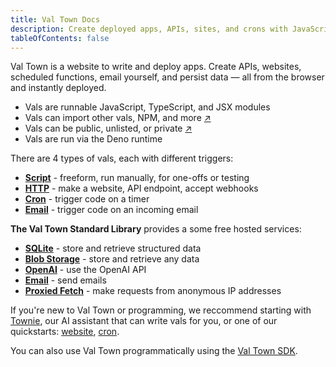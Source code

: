 ```yaml
---
title: Val Town Docs
description: Create deployed apps, APIs, sites, and crons with JavaScript
tableOfContents: false
---
```


Val Town is a website to write and deploy apps. Create APIs, websites, scheduled functions, email yourself,
and persist data — all from the browser and instantly deployed.

- Vals are runnable JavaScript, TypeScript, and JSX modules
- Vals can import other vals, NPM, and more [↗](/reference/import)
- Vals can be public, unlisted, or private [↗](/reference/permissions)
- Vals are run via the Deno runtime

There are 4 types of vals, each with different triggers:

- [**Script**](/types/script) - freeform, run manually, for one-offs or testing
- [**HTTP**](/types/http) - make a website, API endpoint, accept webhooks
- [**Cron**](/types/cron) - trigger code on a timer
- [**Email**](/types/email) - trigger code on an incoming email

**The Val Town Standard Library** provides a some free hosted services:

- [**SQLite**](/std/sqlite) - store and retrieve structured data
- [**Blob Storage**](/std/blob) - store and retrieve any data
- [**OpenAI**](/std/openai) - use the OpenAI API
- [**Email**](/std/email) - send emails
- [**Proxied Fetch**](/std/fetch) - make requests from anonymous IP addresses

If you're new to Val Town or programming, we reccommend starting with [Townie](/townie), our AI assistant that can write vals for you, or one of our quickstarts: [website](/quickstarts/first-website), [cron](/quickstarts/first-cron).

You can also use Val Town programmatically using the [Val Town SDK](/sdk).
